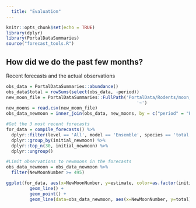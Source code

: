 ```yaml
---
  title: "Evaluation"
---
```

  
```r
knitr::opts_chunk$set(echo = TRUE)
library(dplyr)
library(PortalDataSummaries)
source("forecast_tools.R")
```

## How did we do the past few months?

Recent forecasts and the actual observations

```r
obs_data = PortalDataSummaries::abundance()
obs_data$total = rowSums(select(obs_data, -period))
new_moon_file = PortalDataSummaries::FullPath('PortalData/Rodents/moon_dates.csv', 
                                                  '~')
new_moons = read.csv(new_moon_file)
obs_data_newmoon = inner_join(obs_data, new_moons, by = c("period" = "Period"))

#Get the 3 most recent forecasts
for_data = compile_forecasts() %>%
  dplyr::filter(level == 'All', model == 'Ensemble', species == 'total') %>%
  dplyr::group_by(initial_newmoon) %>%
  dplyr::top_n(30, initial_newmoon) %>%
  dplyr::ungroup()

#Limit observations to newmoons in the forecasts
obs_data_newmoon = obs_data_newmoon %>%
  filter(NewMoonNumber >= 495)

ggplot(for_data, aes(x=NewMoonNumber, y=estimate, color=as.factor(initial_newmoon), group=as.factor(initial_newmoon))) +
         geom_line() + 
         geom_point() +
         geom_line(data=obs_data_newmoon, aes(x=NewMoonNumber, y=total), inherit.aes = FALSE)

```
